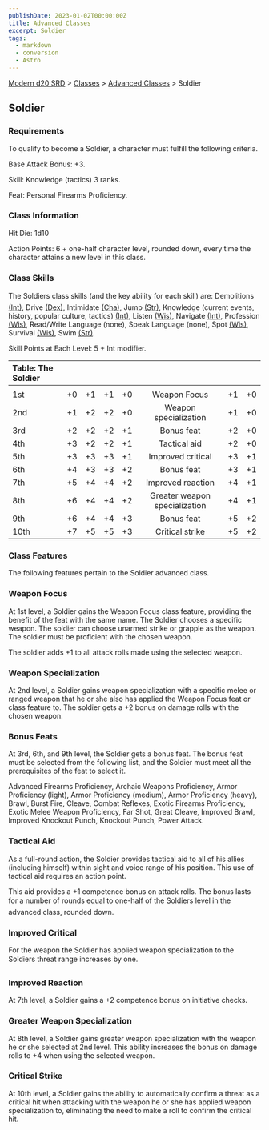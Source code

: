 ```yaml
---
publishDate: 2023-01-02T00:00:00Z
title: Advanced Classes
excerpt: Soldier
tags:
  - markdown
  - conversion
  - Astro
---
```


[Modern d20 SRD](/#modernD20) > [Classes](modern-d20-srd-classes-index) > [Advanced Classes](modern-d20-srd-classes-advanced-index) > Soldier

## Soldier

### Requirements

To qualify to become a Soldier, a character must fulfill the following criteria.

Base Attack Bonus: +3.

Skill: Knowledge (tactics) 3 ranks.

Feat: Personal Firearms Proficiency.

### Class Information

Hit Die: 1d10

Action Points: 6 + one-half character level, rounded down, every time the character attains a new level in this class.

### Class Skills

The Soldiers class skills (and the key ability for each skill) are: Demolitions [(Int)](modern-d20-srd-basics-ability-scores), Drive [(Dex)](modern-d20-srd-basics-ability-scores), Intimidate [(Cha)](modern-d20-srd-basics-ability-scores), Jump [(Str)](modern-d20-srd-basics-ability-scores), Knowledge (current events, history, popular culture, tactics) [(Int)](modern-d20-srd-basics-ability-scores), Listen [(Wis)](modern-d20-srd-basics-ability-scores), Navigate [(Int)](modern-d20-srd-basics-ability-scores), Profession [(Wis)](modern-d20-srd-basics-ability-scores), Read/Write Language (none), Speak Language (none), Spot [(Wis)](modern-d20-srd-basics-ability-scores), Survival [(Wis)](modern-d20-srd-basics-ability-scores), Swim [(Str)](modern-d20-srd-basics-ability-scores).

Skill Points at Each Level: 5 + Int modifier.

| Table: The Soldier |     |     |     |     |                               |     |     |
| :----------------- | :-: | :-: | :-: | :-: | :---------------------------: | :-: | --: |
|                    |     |     |     |     |                               |     |     |
| 1st                | +0  | +1  | +1  | +0  |         Weapon Focus          | +1  |  +0 |
| 2nd                | +1  | +2  | +2  | +0  |     Weapon specialization     | +1  |  +0 |
| 3rd                | +2  | +2  | +2  | +1  |          Bonus feat           | +2  |  +0 |
| 4th                | +3  | +2  | +2  | +1  |         Tactical aid          | +2  |  +0 |
| 5th                | +3  | +3  | +3  | +1  |       Improved critical       | +3  |  +1 |
| 6th                | +4  | +3  | +3  | +2  |          Bonus feat           | +3  |  +1 |
| 7th                | +5  | +4  | +4  | +2  |       Improved reaction       | +4  |  +1 |
| 8th                | +6  | +4  | +4  | +2  | Greater weapon specialization | +4  |  +1 |
| 9th                | +6  | +4  | +4  | +3  |          Bonus feat           | +5  |  +2 |
| 10th               | +7  | +5  | +5  | +3  |        Critical strike        | +5  |  +2 |

### Class Features

The following features pertain to the Soldier advanced class.

### Weapon Focus

At 1st level, a Soldier gains the Weapon Focus class feature, providing the benefit of the feat with the same name. The Soldier chooses a specific weapon. The soldier can choose unarmed strike or grapple as the weapon. The soldier must be proficient with the chosen weapon.

The soldier adds +1 to all attack rolls made using the selected weapon.

### Weapon Specialization

At 2nd level, a Soldier gains weapon specialization with a specific melee or ranged weapon that he or she also has applied the Weapon Focus feat or class feature to. The soldier gets a +2 bonus on damage rolls with the chosen weapon.

### Bonus Feats

At 3rd, 6th, and 9th level, the Soldier gets a bonus feat. The bonus feat must be selected from the following list, and the Soldier must meet all the prerequisites of the feat to select it.

Advanced Firearms Proficiency, Archaic Weapons Proficiency, Armor Proficiency (light), Armor Proficiency (medium), Armor Proficiency (heavy), Brawl, Burst Fire, Cleave, Combat Reflexes, Exotic Firearms Proficiency, Exotic Melee Weapon Proficiency, Far Shot, Great Cleave, Im­proved Brawl, Improved Knockout Punch, Knockout Punch, Power Attack.

### Tactical Aid

As a full-round action, the Soldier provides tactical aid to all of his allies (including himself) within sight and voice
range of his position. This use of tactical aid requires an action point.

This aid provides a +1 competence bonus on attack rolls. The bonus lasts for a number of rounds equal to one-half
of the Soldiers level in the advanced class, rounded down.

### Improved Critical

For the weapon the Soldier has applied weapon specialization to the Soldiers threat range increases by one.

### Improved Reaction

At 7th level, a Soldier gains a +2 competence bonus on initiative checks.

### Greater Weapon Specialization

At 8th level, a Soldier gains greater weapon specialization with the weapon he or she selected at 2nd level. This ability increases the bonus on damage rolls to +4 when using the selected weapon.

### Critical Strike

At 10th level, a Soldier gains the ability to automatically confirm a threat as a critical hit when attacking with the weapon he or she has applied weapon specialization to, eliminating the need to make a roll to confirm the critical hit.
